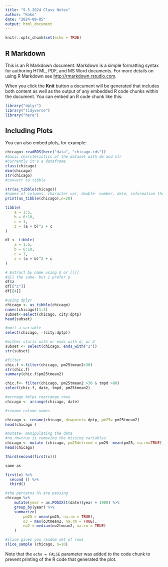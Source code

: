 ```yaml
---
title: "9.5.2024 Class Notes"
author: "Koko"
date: "2024-09-05"
output: html_document
---
```


```r
knitr::opts_chunk$set(echo = TRUE)
```

## R Markdown

This is an R Markdown document. Markdown is a simple formatting syntax for authoring HTML, PDF, and MS Word documents. For more details on using R Markdown see <http://rmarkdown.rstudio.com>.

When you click the **Knit** button a document will be generated that includes both content as well as the output of any embedded R code chunks within the document. You can embed an R code chunk like this:

```r
library("dplyr")
library("tidyverse")
library("here")
```

## Including Plots

You can also embed plots, for example:

```r
chicago<-readRDS(here("data", "chicago.rds"))
#basic charcteristics of the dataset with dm and str 
#currently it's a dataframe
class(chicago)
dim(chicago)
str(chicago)
#convert to tibble
```

```r
str(as_tibble(chicago))
#names of columns, character var, double- number, date, information that is not in dataframe
print(as_tibble(chicago),n=20)
```

```r
tibble(
    a = 1:5,
    b = 6:10,
    c = 1,
    z = (a + b)^2 + c
)
```

```r
df <- tibble(
    a = 1:5,
    b = 6:10,
    c = 1,
    z = (a + b)^2 + c
)

# Extract by name using $ or [[]]
#all the same- but i prefer $ 
df$z
df[["z"]]
df[[4]]

```

```r
#using dplyr
chicago <- as_tibble(chicago)
names(chicago)[1:3]
subset<-select(chicago, city:dptp)
head(subset)
```

```r
#omit a variable
select(chicago, -(city:dptp))
```

```r
#either starts with or ends with d, or 2
subset <- select(chicago, ends_with("2"))
str(subset)
```

```r
#filter 
chic.f <-filter(chicago, pm25tmean2>30)
str(chic.f)
summary(chic.f$pm25tmean2)
```

```r
chic.f<- filter(chicago, pm25tmean2 >30 & tmpd >80)
select(chic.f, date, tmpd, pm25tmean2)

```

```r
#arrnage helps rearrange rows 
chicago <- arrange(chicago, date)
```

```r
#rename column names

chicago <- rename(chicago, dewpoint= dptp, pm25= pm25tmean2)
head(chicago )
```

```r
#mutate- manipulating the data 
#na.rm=true is removing the missing variables 
chicago <- mutate (chicago, pm25detrend = pm25- mean(pm25, na.rm=TRUE))]
head(chicago)
```

```r
third(second(first(x)))

same as 

first(x) %>%
  second () %>%
  third()

```

```r
#the percetns %% are passing 
chicago %>%
    mutate(year = as.POSIXlt(date)$year + 1900) %>%
    group_by(year) %>%
    summarize(
        pm25 = mean(pm25, na.rm = TRUE),
        o3 = max(o3tmean2, na.rm = TRUE),
        no2 = median(no2tmean2, na.rm = TRUE)
    )
```

```r
#slice gives you random set of rows 
slice_sample (chicago, n=10)
```

Note that the `echo = FALSE` parameter was added to the code chunk to prevent printing of the R code that generated the plot.
